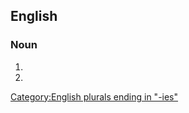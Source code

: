 ==English==

===Noun===
{{head|en|noun form}}

# {{plural of|en|mammy}}
# {{plural of|en|mammie}}

[[Category:English plurals ending in "-ies"]]